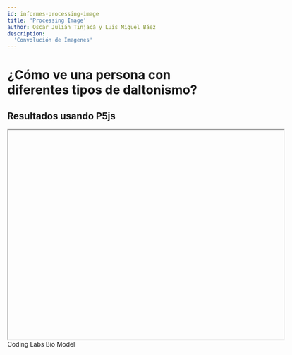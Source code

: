 ```yaml
---
id: informes-processing-image
title: 'Processing Image'
author: Oscar Julián Tinjacá y Luis Miguel Báez
description:
  'Convolución de Imagenes'
---
```

# ¿Cómo ve una persona con diferentes tipos de daltonismo?


## Resultados usando P5js
<center>

<iframe srcDoc="
        <html>
          <head>
            <script src=https://cdnjs.cloudflare.com/ajax/libs/p5.js/1.4.1/p5.min.js></script>
            <script src=https://cdnjs.cloudflare.com/ajax/libs/p5.js/1.4.1/addons/p5.sound.min.js></script>
             <script src=https://cdn.jsdelivr.net/gh/VisualComputing/p5.treegl/p5.treegl.js></script> 
             <script src=https://cdn.jsdelivr.net/gh/freshfork/p5.EasyCam@1.2.1/p5.easycam.js></script>        
            <script src='https://visual-computing-1.github.io/visual-site/js/brush3d/sketch.js'></script>
          </head>
          <body>
          </body>
        </html>
      "
      width="625px" height="475px"></iframe>
</center>


<Resources title="References">
  <Resource source="Coding Labs" url="http://www.codinglabs.net/article_world_view_projection_matrix.aspx" title="World, View and Projection Transformation Matrices">
    Coding Labs
  </Resource>
  <Resource source="Bio Model" url="https://biomodel.uah.es/en/DIY/JSME/draw.es.htm" title="Moleculas en 3 dimensiones">
  Bio Model
  </Resource>
  
</Resources>
